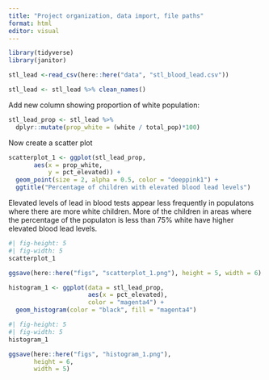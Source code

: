 ```yaml
---
title: "Project organization, data import, file paths"
format: html
editor: visual
---
```


```r
library(tidyverse)
library(janitor)
```

```r
stl_lead <-read_csv(here::here("data", "stl_blood_lead.csv"))

```

```r

stl_lead <- stl_lead %>% clean_names()

```

Add new column showing proportion of white population:

```r

stl_lead_prop <- stl_lead %>% 
  dplyr::mutate(prop_white = (white / total_pop)*100)

```

Now create a scatter plot

```r
scatterplot_1 <- ggplot(stl_lead_prop,
       aes(x = prop_white,
           y = pct_elevated)) +
  geom_point(size = 2, alpha = 0.5, color = "deeppink1") +
  ggtitle("Percentage of children with elevated blood lead levels")


```

Elevated levels of lead in blood tests appear less frequently in populatons where there are more white children. More of the children in areas where the percentage of the populaton is less than 75% white have higher elevated blood lead levels.

```r
#| fig-height: 5
#| fig-width: 5
scatterplot_1
```

```r
ggsave(here::here("figs", "scatterplot_1.png"), height = 5, width = 6)
```


```r
histogram_1 <- ggplot(data = stl_lead_prop, 
                      aes(x = pct_elevated),
                      color = "magenta4") +
  geom_histogram(color = "black", fill = "magenta4")
```

```r
#| fig-height: 5
#| fig-width: 5
histogram_1
```

```r
ggsave(here::here("figs", "histogram_1.png"),
       height = 6,
       width = 5)
```

